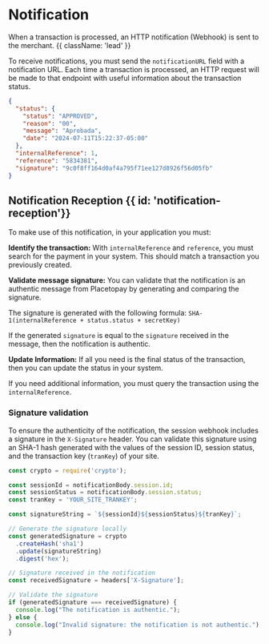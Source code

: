 # Notification

When a transaction is processed, an HTTP notification (Webhook) is sent to the merchant. {{ className: 'lead' }}

To receive notifications, you must send the `notificationURL` field with a notification URL. Each time a transaction is processed, an HTTP request will be made to that endpoint with useful information about the transaction status.

```json {{ 'title': 'Notification' }}
{
  "status": {
    "status": "APPROVED",
    "reason": "00",
    "message": "Aprobada",
    "date": "2024-07-11T15:22:37-05:00"
  },
  "internalReference": 1,
  "reference": "5834381",
  "signature": "9c0f8ff164d0af4a795f71ee127d8926f56d05fb"
}
```

## Notification Reception {{ id: 'notification-reception'}}

To make use of this notification, in your application you must:

**Identify the transaction:** With `internalReference` and `reference`, you must search for the payment in your system. This should match a transaction you previously created.

**Validate message signature:** You can validate that the notification is an authentic message from Placetopay by generating and comparing the signature.

The signature is generated with the following formula: `SHA-1(internalReference + status.status + secretKey)`

If the generated `signature` is equal to the `signature` received in the message, then the notification is authentic.

**Update Information:** If all you need is the final status of the transaction, then you can update the status in your system.

If you need additional information, you must query the transaction using the `internalReference`.

### Signature validation

To ensure the authenticity of the notification, the session webhook includes a signature in the `X-Signature` header. You can validate this signature using an SHA-1 hash generated with the values of the session ID, session status, and the transaction key (`tranKey`) of your site.

```javascript {{ title: 'Validation in JavaScript' }}
const crypto = require('crypto');

const sessionId = notificationBody.session.id;
const sessionStatus = notificationBody.session.status;
const tranKey = 'YOUR_SITE_TRANKEY';

const signatureString = `${sessionId}${sessionStatus}${tranKey}`;

// Generate the signature locally
const generatedSignature = crypto
  .createHash('sha1')
  .update(signatureString)
  .digest('hex');

// Signature received in the notification
const receivedSignature = headers['X-Signature'];

// Validate the signature
if (generatedSignature === receivedSignature) {
  console.log("The notification is authentic.");
} else {
  console.log("Invalid signature: the notification is not authentic.");
}
```